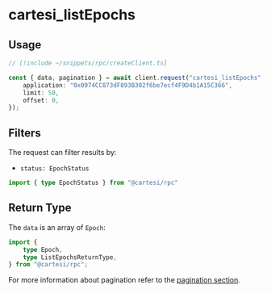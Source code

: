 # cartesi_listEpochs

## Usage

```ts twoslash
// [!include ~/snippets/rpc/createClient.ts]

const { data, pagination } = await client.request("cartesi_listEpochs", {
    application: "0x0974CC873dF893B302f6be7ecf4F9D4b1A15C366",
    limit: 50,
    offset: 0,
});
```

## Filters

The request can filter results by:

- `status: EpochStatus`

```ts twoslash
import { type EpochStatus } from "@cartesi/rpc"
```

## Return Type

The `data` is an array of `Epoch`:

```ts twoslash
import {
    type Epoch,
    type ListEpochsReturnType,
} from "@cartesi/rpc";
```

For more information about pagination refer to the [pagination section](/rpc#pagination).
